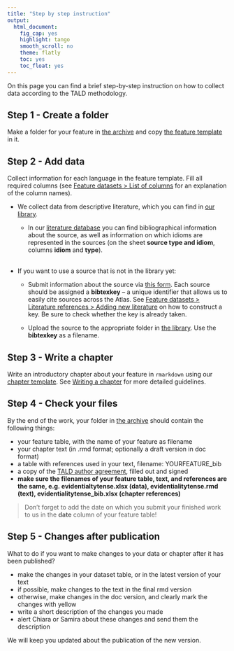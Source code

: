 ```yaml
---
title: "Step by step instruction"
output:
  html_document:
    fig_cap: yes
    highlight: tango
    smooth_scroll: no
    theme: flatly
    toc: yes
    toc_float: yes
---
```


On this page you can find a brief step-by-step instruction on how to collect data according to the TALD methodology.

## Step 1 - Create a folder

Make a folder for your feature in [the archive](https://drive.google.com/drive/u/2/folders/1Rrm0NOH2E7dGMC97TdCFhjg7Y_FrAU3i) and copy [the feature template](https://docs.google.com/spreadsheets/d/1ptIOqpr6PMLdMv0QOLShO_bvQMmYz_88q4My7rC9wY0/edit#gid=0) in it.

## Step 2 - Add data

Collect information for each language in the feature template. Fill all required columns (see [Feature datasets > List of columns](https://sverhees.github.io/dagatlas_masterskaya/datasets.html#list-of-columns) for an explanation of the column names).
 
* We collect data from descriptive literature, which you can find in [our library](https://drive.google.com/drive/u/2/folders/14RBA31Cj1MsFSiV4E_ZqTLGOhI1dUfMD).
  
  + In our [literature database](https://docs.google.com/spreadsheets/d/1XmOaGjd3ri6uA6yKBNobEfRqkPnsO3ljy_DssM2JrqM/edit#gid=1077173260) you can find bibliographical information about the source, as well as information on which idioms are represented in the sources (on the sheet **source type and idiom**, columns **idiom** and **type**).
<br>
<br>
      
* If you want to use a source that is not in the library yet:

  + Submit information about the source via [this form](https://docs.google.com/forms/d/e/1FAIpQLSfekbCiSi5TVtJDAWcAzIajkwYyoR8WjRJ1tjkt0QS6kdkIEA/viewform?usp=sf_link). Each source should be assigned a **bibtexkey** -- a unique identifier that allows us to easily cite sources across the Atlas. See [Feature datasets > Literature references > Adding new literature]() on how to construct a key. Be sure to check whether the key is already taken.
  
  + Upload the source to the appropriate folder in [the library](https://drive.google.com/drive/u/2/folders/14RBA31Cj1MsFSiV4E_ZqTLGOhI1dUfMD). Use the **bibtexkey** as a filename.
      
## Step 3 - Write a chapter

Write an introductory chapter about your feature in `rmarkdown` using our [chapter template](https://github.com/sverhees/dagatlas_masterskaya/blob/main/chapter_template/chapter_template.Rmd). See [Writing a chapter](https://sverhees.github.io/dagatlas_masterskaya/chapters.html) for more detailed guidelines.

## Step 4 - Check your files

By the end of the work, your folder in [the archive](https://drive.google.com/drive/u/2/folders/1Rrm0NOH2E7dGMC97TdCFhjg7Y_FrAU3i) should contain the following things:

* your feature table, with the name of your feature as filename
* your chapter text (in .rmd format; optionally a draft version in doc format)
* a table with references used in your text, filename: YOURFEATURE_bib
* a copy of the [TALD author agreement](https://docs.google.com/document/d/1tw-ty-pZglBhW8Ma3PfSit1migXc0vNX1AZE1BCyNio/edit?usp=sharing), filled out and signed
* **make sure the filenames of your feature table, text, and references are the same, e.g. evidentialtytense.xlsx (data), evidentialitytense.rmd (text), evidentialitytense_bib.xlsx (chapter references)** 

> Don't forget to add the date on which you submit your finished work to us in the **date** column of your feature table!

## Step 5 - Changes after publication

What to do if you want to make changes to your data or chapter after it has been published?

* make the changes in your dataset table, or in the latest version of your text
* if possible, make changes to the text in the final rmd version
* otherwise, make changes in the doc version, and clearly mark the changes with yellow
* write a short description of the changes you made
* alert Chiara or Samira about these changes and send them the description

We will keep you updated about the publication of the new version.




